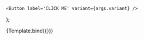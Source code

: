 
<Meta title='atoms/Button' component={Button} />

    <Button label='CLICK ME' variant={args.variant} />
);

<Canvas>
    <Story
        name='Button'
        argTypes={{
            variant: {
                options: ['primary', 'secondary', 'text'],
                control: { type: 'radio' },
            },
        }}
        args={{
            variant: 'primary',
        }}
    >
        {Template.bind({})}
    </Story>
</Canvas>
